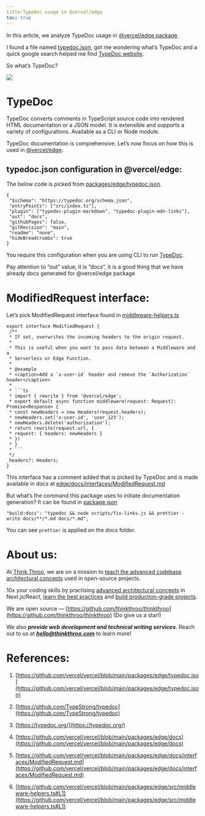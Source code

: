 ```yaml
---
title:TypeDoc usage in @vercel/edge
toc: true
---
```


In this article, we analyze TypeDoc usage in [@vercel/edge package](https://github.com/vercel/vercel/blob/main/packages/edge/typedoc.json).

I found a file named [typedoc.json](https://github.com/vercel/vercel/blob/main/packages/edge/typedoc.json), got me wondering what’s TypeDoc and a quick google search helped me find [TypeDoc website](https://typedoc.org/).

So what’s TypeDoc?

![](https://miro.medium.com/v2/resize:fit:875/1*9TCfInBedXkB8zIZez1yVw.png)

# **TypeDoc**

TypeDoc converts comments in TypeScript source code into rendered HTML documentation or a JSON model. It is extensible and supports a variety of configurations. Available as a CLI or Node module.

TypeDoc documentation is comprehensive. Let’s now focus on how this is used in [@vercel/edge](https://github.com/vercel/vercel/blob/main/packages/edge/typedoc.json).

## **typedoc.json configuration in @vercel/edge:**

The below code is picked from [packages/edge/typedoc.json](https://github.com/vercel/vercel/blob/main/packages/edge/typedoc.json).

```plaintext
{
 "$schema": "https://typedoc.org/schema.json",
 "entryPoints": ["src/index.ts"],
 "plugin": ["typedoc-plugin-markdown", "typedoc-plugin-mdn-links"],
 "out": "docs",
 "githubPages": false,
 "gitRevision": "main",
 "readme": "none",
 "hideBreadcrumbs": true
}
```

You require this configuration when you are using CLI to run [TypeDoc](https://typedoc.org/guides/installation/#typedoc.json).

Pay attention to “out” value, it is “docs”, it is a good thing that we have already docs generated for @vercel/edge package

# **ModifiedRequest interface:**

Let’s pick ModifiedRequest interface found in [middleware-helpers.ts](https://github.com/vercel/vercel/blob/main/packages/edge/src/middleware-helpers.ts#L1)

```plaintext
export interface ModifiedRequest {
 /**
 * If set, overwrites the incoming headers to the origin request.
 *
 * This is useful when you want to pass data between a Middleware and a
 * Serverless or Edge Function.
 *
 * @example
 * <caption>Add a `x-user-id` header and remove the `Authorization` header</caption>
 *
 * ```ts
 * import { rewrite } from '@vercel/edge';
 * export default async function middleware(request: Request): Promise<Response> {
 * const newHeaders = new Headers(request.headers);
 * newHeaders.set('x-user-id', 'user_123');
 * newHeaders.delete('authorization');
 * return rewrite(request.url, {
 * request: { headers: newHeaders }
 * })
 * }
 * ```
 */
 headers?: Headers;
}
```

This interface has a comment added that is picked by TypeDoc and is made available in docs at [edge/docs/interfaces/ModifiedRequest.md](https://github.com/vercel/vercel/blob/main/packages/edge/docs/interfaces/ModifiedRequest.md)

But what’s the command this package uses to initiate documentation generation? It can be found in [package.json](https://github.com/vercel/vercel/blob/main/packages/edge/package.json#L19)

```plaintext
"build:docs": "typedoc && node scripts/fix-links.js && prettier - write docs/**/*.md docs/*.md",
```

You can see `prettier` is applied on the docs folder.

# **About us:**

At [Think Throo](https://thinkthroo.com/), we are on a mission to [teach the advanced codebase architectural concepts](https://app.thinkthroo.com/architecture) used in open-source projects.

10x your coding skills by practising [advanced architectural concepts](https://app.thinkthroo.com/architecture) in Next.js/React, [learn the best practices](https://app.thinkthroo.com/best-practices) and [build production-grade projects](https://app.thinkthroo.com/production-grade-projects).

We are open source — [https://github.com/thinkthroo/thinkthroo](https://github.com/thinkthroo/thinkthroo) (Do give us a star!)

We also ***provide web development and technical writing services***. Reach out to us at ***hello@thinkthroo.com*** to learn more!

# **References:**

1. [https://github.com/vercel/vercel/blob/main/packages/edge/typedoc.jso](https://github.com/vercel/vercel/blob/main/packages/edge/typedoc.json)
    
2. [https://github.com/TypeStrong/typedoc](https://github.com/TypeStrong/typedoc)
    
3. [https://typedoc.org/](https://typedoc.org/)
    
4. [https://github.com/vercel/vercel/blob/main/packages/edge/docs](https://github.com/vercel/vercel/blob/main/packages/edge/docs)
    
5. [https://github.com/vercel/vercel/blob/main/packages/edge/docs/interfaces/ModifiedRequest.md](https://github.com/vercel/vercel/blob/main/packages/edge/docs/interfaces/ModifiedRequest.md)
    
6. [https://github.com/vercel/vercel/blob/main/packages/edge/src/middleware-helpers.ts#L1](https://github.com/vercel/vercel/blob/main/packages/edge/src/middleware-helpers.ts#L1)
